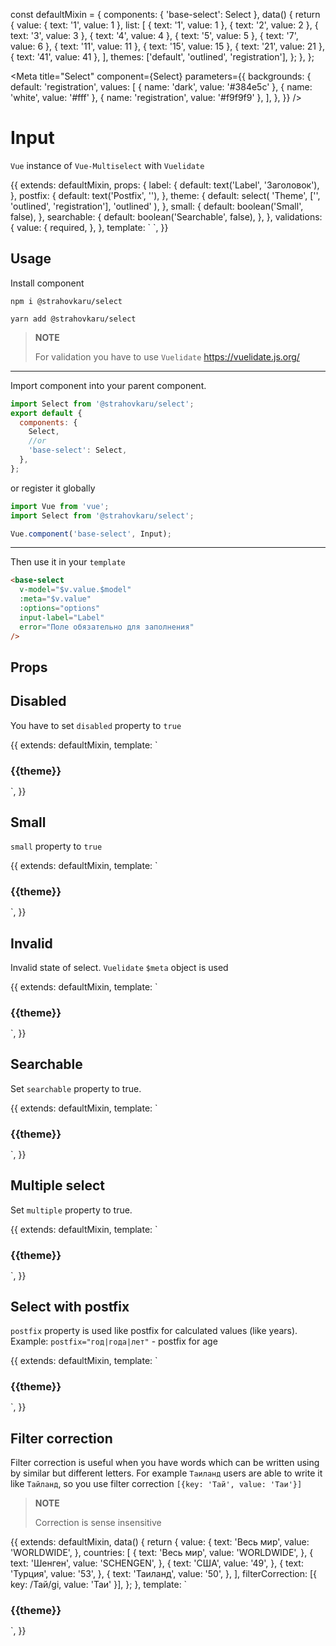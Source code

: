 const defaultMixin = {
  components: { 'base-select': Select },
  data() {
    return {
      value: { text: '1', value: 1 },
      list: [
        { text: '1', value: 1 },
        { text: '2', value: 2 },
        { text: '3', value: 3 },
        { text: '4', value: 4 },
        { text: '5', value: 5 },
        { text: '7', value: 6 },
        { text: '11', value: 11 },
        { text: '15', value: 15 },
        { text: '21', value: 21 },
        { text: '41', value: 41 },
      ],
      themes: ['default', 'outlined', 'registration'],
    };
  },
};

<Meta
  title="Select"
  component={Select}
  parameters={{
    backgrounds: {
      default: 'registration',
      values: [
        { name: 'dark', value: '#384e5c' },
        { name: 'white', value: '#fff' },
        { name: 'registration', value: '#f9f9f9' },
      ],
    },
  }}
/>

# Input

`Vue` instance of `Vue-Multiselect` with `Vuelidate`

<Preview>
  <Story name="interactive" height="90px" decorators={[withKnobs]}>
    {{
      extends: defaultMixin,
      props: {
        label: {
          default: text('Label', 'Заголовок'),
        },
        postfix: {
          default: text('Postfix', ''),
        },
        theme: {
          default: select(
            'Theme',
            ['', 'outlined', 'registration'],
            'outlined'
          ),
        },
        small: {
          default: boolean('Small', false),
        },
        searchable: {
          default: boolean('Searchable', false),
        },
      },
      validations: {
        value: {
          required,
        },
      },
      template: `
        <base-select
          v-model="$v.value.$model"
          :input-label="label"
          :meta="$v.value"
          :searchable="searchable"
          :theme="theme"
          :options="list"
          :small="small"
          error="Поле обязательно для заполнения"
          prompt="Какая-то подсказка"
          postfix="год|года|лет"
          style="min-width: 400px"/>
      `,
    }}
  </Story>
</Preview>

## Usage

Install component

```
npm i @strahovkaru/select

yarn add @strahovkaru/select
```

> **NOTE**
>
> For validation you have to use `Vuelidate` https://vuelidate.js.org/

---

Import component into your parent component.

```js
import Select from '@strahovkaru/select';
export default {
  components: {
    Select,
    //or
    'base-select': Select,
  },
};
```

or register it globally

```js
import Vue from 'vue';
import Select from '@strahovkaru/select';

Vue.component('base-select', Input);
```

---

Then use it in your `template`

```html
<base-select
  v-model="$v.value.$model"
  :meta="$v.value"
  :options="options"
  input-label="Label"
  error="Поле обязательно для заполнения"
/>
```

## Props

<Props of={Select} />

## Disabled

You have to set `disabled` property to `true`

<Preview>
  <Story name="disabled">
    {{
      extends: defaultMixin,
      template: `
        <form class="form">
          <div class="row">
            <div class="col col-xl-4" v-for="theme of themes">
              <h3 style="margin-bottom: 10px">{{theme}}</h3>
              <base-select
                v-model="value"
                input-label="Заголовок"
                :theme="theme"
                :options="list"
                :disabled="true"
                error="Поле обязательно для заполнения"
                prompt="Какая-то подсказка"
                postfix="год|года|лет"
                style="min-width: 300px"
              />
            </div>
          </div>
        </form>
      `,
    }}
  </Story>
</Preview>

## Small

`small` property to `true`

<Preview>
  <Story name="small">
    {{
      extends: defaultMixin,
      template: `
        <form class="form">
          <div class="row">
            <div class="col col-xl-4" v-for="theme of themes">
              <h3 style="margin-bottom: 10px">{{theme}}</h3>
              <base-select
                v-model="value"
                input-label="Заголовок"
                :meta="{$error: false, $touch() {}}"
                :theme="theme"
                :options="list"
                :small="true"
                error="Поле обязательно для заполнения"
                prompt="Какая-то подсказка"
                postfix="год|года|лет"
                style="min-width: 300px"
              />
            </div>
          </div>
        </form>
      `,
    }}
  </Story>
</Preview>

## Invalid

Invalid state of select. `Vuelidate` `$meta` object is used

<Preview>
  <Story name="invalid">
    {{
      extends: defaultMixin,
      template: `
        <form class="form">
          <div class="row">
            <div class="col col-xl-4" v-for="theme of themes">
              <h3 style="margin-bottom: 10px">{{theme}}</h3>
              <base-select
                v-model="value"
                :meta="{$error: true, $touch() {}}"
                input-label="Заголовок"
                :theme="theme"
                :options="list"
                error="Поле обязательно для заполнения"
                prompt="Какая-то подсказка"
                postfix="год|года|лет"
                style="min-width: 300px"
              />
            </div>
          </div>
        </form>
      `,
    }}
  </Story>
</Preview>

## Searchable

Set `searchable` property to true.

<Preview>
  <Story name="searchable">
    {{
      extends: defaultMixin,
      template: `
        <form class="form">
          <div class="row">
            <div class="col col-xl-4" v-for="theme of themes">
              <h3 style="margin-bottom: 10px">{{theme}}</h3>
              <base-select
                v-model="value"
                input-label="Заголовок"
                :meta="{$error: false, $touch() {}}"
                :searchable="true"
                :theme="theme"
                :options="list"
                error="Поле обязательно для заполнения"
                prompt="Какая-то подсказка"
                postfix="год|года|лет"
                style="min-width: 300px"
              />
            </div>
          </div>
        </form>
      `,
    }}
  </Story>
</Preview>

## Multiple select

Set `multiple` property to true.

<Preview>
  <Story name="multiple">
    {{
      extends: defaultMixin,
      template: `
        <form class="form">
          <div class="row">
            <div class="col col-xl-4" v-for="theme of themes">
              <h3 style="margin-bottom: 10px">{{theme}}</h3>
              <base-select
                v-model="value"
                input-label="Заголовок"
                :meta="{$error: false, $touch() {}}"
                :multiple="true"
                :theme="theme"
                :options="list"
                error="Поле обязательно для заполнения"
                prompt="Какая-то подсказка"
                style="min-width: 300px"
              />
            </div>
          </div>
        </form>
      `,
    }}
  </Story>
</Preview>

## Select with postfix

`postfix` property is used like postfix for calculated values (like years). Example: `postfix="год|года|лет"` - postfix for age

<Preview>
  <Story name="postfix">
    {{
      extends: defaultMixin,
      template: `
        <form class="form">
          <div class="row">
            <div class="col col-xl-4" v-for="theme of themes">
              <h3 style="margin-bottom: 10px">{{theme}}</h3>
              <base-select
                v-model="value"
                input-label="Заголовок"
                :meta="{$error: false, $touch() {}}"
                :theme="theme"
                :options="list"
                error="Поле обязательно для заполнения"
                prompt="Какая-то подсказка"
                postfix="год|года|лет"
                style="min-width: 300px"
              />
            </div>
          </div>
        </form>
      `,
    }}
  </Story>
</Preview>

## Filter correction

Filter correction is useful when you have words which can be written using by similar but different letters.
For example `Таиланд` users are able to write it like `Тайланд`, so you use filter correction `[{key: 'Тай', value: 'Таи'}]`

> **NOTE**
>
> Correction is sense insensitive

<Preview>
  <Story name="filter correction">
    {{
      extends: defaultMixin,
      data() {
        return {
          value: {
            text: 'Весь мир',
            value: 'WORLDWIDE',
          },
          countries: [
            {
              text: 'Весь мир',
              value: 'WORLDWIDE',
            },
            {
              text: 'Шенген',
              value: 'SCHENGEN',
            },
            {
              text: 'США',
              value: '49',
            },
            {
              text: 'Турция',
              value: '53',
            },
            {
              text: 'Таиланд',
              value: '50',
            },
          ],
          filterCorrection: [{ key: /Тай/gi, value: 'Таи' }],
        };
      },
      template: `
        <form class="form">
          <div class="row">
            <div class="col col-xl-4" v-for="theme of themes">
              <h3 style="margin-bottom: 10px">{{theme}}</h3>
              <base-select
                v-model="value"
                input-label="Заголовок"
                :meta="{$error: false, $touch() {}}"
                :searchable="true"
                :theme="theme"
                :options="countries"
                :filter-correction="filterCorrection"
                error="Поле обязательно для заполнения"
                prompt="Какая-то подсказка"
                style="min-width: 300px"
              />
            </div>
          </div>
        </form>
      `,
    }}
  </Story>
</Preview>
